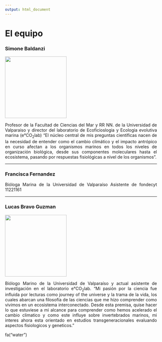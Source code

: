 ```yaml
---
output: html_document
---
```


# **El equipo**

### Simone Baldanzi

![](images/simone.jpeg){width="5.4cm"}

<div style="text-align: justify">

Profesor de la Facultad de Ciencias del Mar y RR NN. de la Universidad
de Valparaiso y director del laboratorio de Ecoficioslogia y Ecologia
evolutiva marina (e°CO~2~lab) "El núcleo central de mis preguntas
científicas nacen de la necesidad de entender como el cambio climático y
el impacto antrópico en curso afectan a los organismos marinos en todos
los niveles de organización biológica, desde sus componentes moleculares
hasta el ecosistema, pasando por respuestas fisiológicas a nivel de los
organismos".

<div/>

------------------------------------------------------------------------

### Francisca Fernandez

<div style="text-align: justify">

Bióloga Marina de la Universidad de Valparaíso Asistente de fondecyt
11221161

<div/>

------------------------------------------------------------------------

### Lucas Bravo Guzman

![](images/lucas.JPG){width="5.4cm"}

<div style="text-align: justify">

Biólogo Marino de la Universidad de Valparaíso y actual asistente de
investigación en el laboratorio e°CO~2~lab. "Mi pasión por la ciencia
fue influida por lecturas como journey of the universe y la trama de la
vida, los cuales abarcan una filosofía de las ciencias que me hizo
comprender como vivimos en un ecosistema interconectado. Desde esta
premisa, quise hacer lo que estuviese a mi alcance para comprender como
hemos acelerado el cambio climatico y como este influye sobre
invertebrados marinos, mi interes ahora esta orientado en estudios
transgeneracionales evaluando aspectos fisiologicos y geneticos."

<div/>

fa("water")

